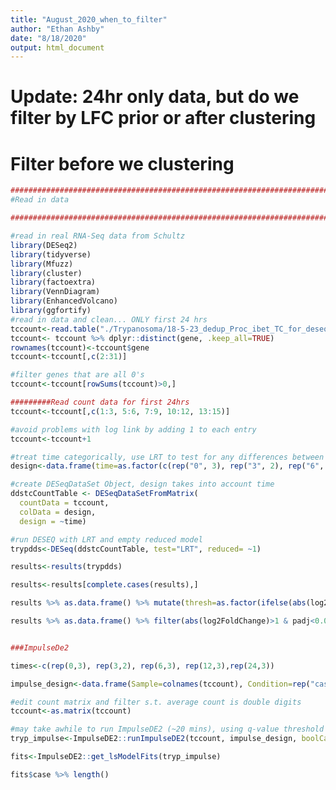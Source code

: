 ```yaml
---
title: "August_2020_when_to_filter"
author: "Ethan Ashby"
date: "8/18/2020"
output: html_document
---
```


# Update: 24hr only data, but do we filter by LFC prior or after clustering

# Filter before we clustering

```r
###################################################################################################################################
#Read in data

###################################################################################################################################

#read in real RNA-Seq data from Schultz
library(DESeq2)
library(tidyverse)
library(Mfuzz)
library(cluster)
library(factoextra)
library(VennDiagram)
library(EnhancedVolcano)
library(ggfortify)
#read in data and clean... ONLY first 24 hrs
tccount<-read.table("./Trypanosoma/18-5-23_dedup_Proc_ibet_TC_for_deseq_w3hr.txt", header=TRUE)
tccount<- tccount %>% dplyr::distinct(gene, .keep_all=TRUE)
rownames(tccount)<-tccount$gene
tccount<-tccount[,c(2:31)]

#filter genes that are all 0's
tccount<-tccount[rowSums(tccount)>0,]

#########Read count data for first 24hrs
tccount<-tccount[,c(1:3, 5:6, 7:9, 10:12, 13:15)]

#avoid problems with log link by adding 1 to each entry
tccount<-tccount+1

#treat time categorically, use LRT to test for any differences between any times (i.e. expression changes)
design<-data.frame(time=as.factor(c(rep("0", 3), rep("3", 2), rep("6", 3), rep("12", 3), rep("24",3))), rep=as.factor(c(1:3, 1:2, rep(1:3, 3))))

#create DESeqDataSet Object, design takes into account time
ddstcCountTable <- DESeqDataSetFromMatrix(
  countData = tccount,
  colData = design,
  design = ~time)

#run DESEQ with LRT and empty reduced model
trypdds<-DESeq(ddstcCountTable, test="LRT", reduced= ~1)

results<-results(trypdds)

results<-results[complete.cases(results),]

results %>% as.data.frame() %>% mutate(thresh=as.factor(ifelse(abs(log2FoldChange)>1 & padj<0.01, 2, ifelse(abs(log2FoldChange)<1 & padj>0.01, 0, 1)))) %>% ggplot(aes(x=log2FoldChange, y=-log10(padj), color=thresh))+geom_point()+scale_color_manual(name="Thresholds", values=c("black", "navy", "dodgerblue"), labels=c("padj>0.01 AND log2FoldChange<1", "padj<0.01 OR log2FoldChange>1", "padj<0.01 AND log2FoldChange>1"))+theme_bw()+geom_hline(yintercept=2, color="red", linetype=2)+geom_vline(xintercept=1, color="red", linetype=2)+geom_vline(xintercept=-1, color="red", linetype=2)

results %>% as.data.frame() %>% filter(abs(log2FoldChange)>1 & padj<0.01) %>% summarize('Number that surpass threshold'=n())


###ImpulseDe2

times<-c(rep(0,3), rep(3,2), rep(6,3), rep(12,3),rep(24,3))

impulse_design<-data.frame(Sample=colnames(tccount), Condition=rep("case",14), Time=times)

#edit count matrix and filter s.t. average count is double digits
tccount<-as.matrix(tccount)

#may take awhile to run ImpulseDE2 (~20 mins), using q-value threshold of 0.01
tryp_impulse<-ImpulseDE2::runImpulseDE2(tccount, impulse_design, boolCaseCtrl=FALSE, boolIdentifyTransients=TRUE, vecConfounders=NULL, scaNProc=8, scaQThres = 0.01)

fits<-ImpulseDE2::get_lsModelFits(tryp_impulse)

fits$case %>% length()
```